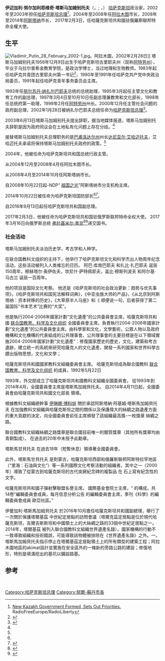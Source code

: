 {{Proofreader needed}}
{{Infobox officeholder
|name            = 伊迈加利·塔斯马加姆别托夫<br />Иманғали Тасмағамбетов
|image           = Тасмагамбетов Имангали Нургалиевич.jpg
|width           = 250px
|caption         = 
|office1         = [[File:Flag_of_Nur-Sultan_(2008-2019).svg|22px]] [[阿斯塔纳|阿斯塔纳]]市长
|term_start1     = 2008年4月4日
|term_end1       = 2014年10月22日
|predecessor1    = [[阿斯卡尔·马明|阿斯卡尔·马明]]
|successor1      = [[阿迪爾貝克·扎克西別科夫|阿迪爾貝克·扎克西別科夫]]
|office2         = [[File:Flag_of_Kazakhstan.svg|22px]] [[File:Coat_of_Arms_of_the_Russian_Federation.svg|22px]] [[哈薩克斯坦|哈薩克斯坦]]大使共和國加入[[俄羅斯|俄羅斯]]聯邦
|term_start2     = 2017年2月7日
|term_end2       = 
|predecessor2    = 馬拉特·塔任
|successor2      = 
|office3         = [[File:Flag_of_Almaty.svg|22px]] [[阿拉木图|阿拉木图]]市长
|term_start3     = 2004年12月9日
|term_end3       = 2008年4月4日
|predecessor3    = 维克托·赫拉普诺夫
|successor3      = [[艾哈迈德然·叶西莫夫|艾哈迈德然·叶西莫夫]]
|office4         = [[File:Emblem_of_Kazakhstan_latin.svg|22px]] [[哈萨克斯坦总理|哈萨克斯坦总理]]
|term_start4     = 2002年1月28日
|term_end4       = 2003年6月13日
|predecessor4    = [[卡瑟姆-若马尔特·托卡耶夫|卡瑟姆-若马尔特·托卡耶夫]]
|successor4      = [[达尼亚尔·艾哈迈托夫|达尼亚尔·艾哈迈托夫]]
|birth_date      = {{Birth date and age|1956|12|9}}
|birth_place     = 古里耶夫州马哈姆别特区（Makhambet District）Novobogat Village(现[[阿特劳州|阿特劳州]])
|death_date      =
|death_place     =
|nationality     =
|party           = 
|spouse          = 
|relations       =
|children        =
|residence       =
|alma_mater      = [[乌拉尔|乌拉尔]]普希金教育学院
|occupation      =
|profession      = 
|religion        = 
|signature       =
|website         = 
|footnotes       =
}}
'''伊迈加利·努尔加利耶维奇·塔斯马加姆别托夫'''（{{lang-en|'''Imangali Nurgaliuly Tasmagambetov'''}}，{{lang-kk|Иманғали Нұрғалиұлы Тасмағамбетов}}; {{lang-ru|Имангали Нургалиевич Тасмагамбетов}}，{{bd|1956年|12月9日|||}}） [[哈萨克斯坦|哈萨克斯坦]]政治家，2002年至2003年担任[[哈萨克斯坦总理|哈萨克斯坦总理]]<ref name=RESIGNATION>[http://www.rferl.org/reports/centralasia/2003/06/21-200603.asp New Kazakh Government Formed, Sets Out Priorities.] {{Wayback|url=http://www.rferl.org/reports/centralasia/2003/06/21-200603.asp |date=20070930064228 }} RadioFreeEurope/RadioLiberty</ref>，2004年至2008年任[[阿拉木图|阿拉木图]]市长，2008年至2014年[[阿斯塔纳|阿斯塔纳]]市长， 2017年2月3日，任哈薩克斯坦共和國驻俄羅斯聯邦特命全權大使。

==生平==
[[File:Vladimir_Putin_28_February_2002-1.jpg|right]]。阿拉木圖，2002年2月28日]]
塔斯马加姆别托夫1956年12月9日出生于哈萨克斯坦古里耶夫州（现称[[阿特劳州|阿特劳州]]），毕业于乌拉尔普希金教育学院，是政治学博士，当过地理和生物教师。1983年起任哈萨克共青团古里耶夫州第一书记<ref name=":0">{{Cite web|title=邻邦扫描：坠机重创越军士气 高层心急如焚|url=http://www.cankaoxiaoxi.com/mil/20160629/1211094.shtml|access-date=2021-09-05|date=2016-06-29|work=[[参考消息|参考消息]]|language=zh|archive-date=2021-09-05|archive-url=https://web.archive.org/web/20210905042658/http://www.cankaoxiaoxi.com/mil/20160629/1211094.shtml}}</ref>，1990年至1991年任哈萨克共产党中央政治局委员，1991年起任哈萨克青年事务委员会主席。

1993年任[[努尔苏丹·纳扎尔巴耶夫|努尔苏丹·纳扎尔巴耶夫]]总统的总统助理，1995年3月起任主管文化和教育工作的副总理，1997年3月4日至10月10日任副总理兼教育和文化部长，1998年任总统府第一助理，1999年2月任[[阿特劳州|阿特劳州]]州长。2000年12月任主管社会问题的政府副总理，2002年1月28日被纳扎尔巴耶夫总统任命为[[哈萨克斯坦总理|哈萨克斯坦总理]]<ref>{{Cite web |title=资料：哈萨克斯坦总理塔斯马加姆别托夫 |url=http://news.sina.com.cn/c/2003-05-26/07501098629.shtml |access-date=2021-09-05 |date=2003-05-26 |work=新浪 |publisher=[[新华网|新华网]] |language=zh |archive-date=2021-09-05 |archive-url=https://web.archive.org/web/20210905035441/http://news.sina.com.cn/c/2003-05-26/07501098629.shtml }}</ref>。

2003年6月13日塔斯马加姆别托夫提出辞职，据当地媒体报道，塔斯马加姆别托夫辞职是因为政府同议会在土地私有化问题上存在分歧。<ref name=RESIGNATION/>

接替塔斯马加姆别托夫总理职务的是[[巴甫洛达尔州|巴甫洛达尔州]]州长[[达尼亚尔·艾哈迈托夫|达尼亚尔·艾哈迈托夫]]，艾哈迈托夫承诺将保持塔斯马加姆别托夫政府的政策。<ref name=RESIGNATION/>

2004年，他被任命为哈萨克斯坦共和国总统行政主管。

从2004年12月至2008年4月任阿拉木图市长。

从2008年4月至2014年10月任阿斯塔纳市长。

自2008年10月22日起-NDP“ [[祖国之光|祖国之光]]”阿斯塔纳市分支机构主席。

2014年10月22日被任命为哈萨克斯坦国防部长<ref name=":0" /><ref>{{Cite web |title=阿塞拜疆国防部长前往哈萨克斯坦进行访问 |url=https://azertag.az/chn/xeber/china-898986 |access-date=2021-09-05 |date=2015-03-11 |work=[[阿塞拜疆国家新闻社|阿塞拜疆国家新闻社]] |archive-date=2021-09-05 |archive-url=https://web.archive.org/web/20210905040947/https://azertag.az/chn/xeber/china-898986 }}</ref>。

自2016年9月13日起任哈萨克斯坦共和国副总理。

2017年2月3日，他被任命为哈萨克斯坦共和国驻俄罗斯联邦特命全权大使。 2017年3月16日向俄罗斯总统 [[弗拉基米尔·普京|弗拉基米尔·普京]]<ref>{{Cite web |url=http://www.akorda.kz/ru/legal_acts/decrees/ukazom-glavy-gosudarstva-tasmagambetov-imangali-nurgalievich-osvobozhden-ot-dolzhnosti-zamestitelya-premer-ministra-respubliki-kazahstan-v-s |title=Тасмагамбетов И. Н. освобожден от должности Заместителя Премьер-Министра Республики Казахстан в связи с переходом на другую работу |access-date=2019-11-16 |archive-date=2019-11-16 |archive-url=https://web.archive.org/web/20191116084402/http://www.akorda.kz/ru/legal_acts/decrees/ukazom-glavy-gosudarstva-tasmagambetov-imangali-nurgalievich-osvobozhden-ot-dolzhnosti-zamestitelya-premer-ministra-respubliki-kazahstan-v-s }}</ref><ref>{{Cite web |url=http://www.akorda.kz/ru/speeches/internal_political_affairs/in_statements_and_congratulations/zayavlenie-glavy-gosudarstva-po-itogam-rasshirennogo-zasedaniya-pravitelstva-respubliki-kazahstan-i-kadrovym-izmeneniyam |title=Заявление Главы государства по кадровым изменениям |access-date=2019-11-16 |archive-date=2020-06-01 |archive-url=https://web.archive.org/web/20200601184451/http://www.akorda.kz/ru/speeches/internal_political_affairs/in_statements_and_congratulations/zayavlenie-glavy-gosudarstva-po-itogam-rasshirennogo-zasedaniya-pravitelstva-respubliki-kazahstan-i-kadrovym-izmeneniyam }}</ref>递交国书。

===社会活动===
塔斯马加姆别托夫淡泊历史学，考古学和人种学。

在联合国教科文组织的主持下，他举行了哈萨克斯坦文化和科学杰出人物周年纪念活动，这些活动被列入人类难忘的日历。 阿巴·库南巴耶夫 和扎比·扎巴耶夫 诞辰150周年，穆赫塔尔·奥伊佐夫，坎尼什·萨特佩耶夫，盖比·穆斯列波夫 和阿尔基·马古兰 诞辰一百周年。

他的项目是国际文化考察。 他还是《哈萨克斯坦的社会政治更新：趋势与优先事项》，《哈萨克斯坦共和国宪法解释词典》，《中亚虫族大师的产品》，《从北京到阿斯塔纳：资本转移的历史》，《大草原半人马座》和《 顺便说一句，后者获得了第二届国际“书本艺术”比赛的“大奖”。

他是執行2004-2006年國家計劃“文化遺產”的公共委員會主席，哈薩克斯坦共和國 [[联合国教育、科学及文化组织|联合国教育、科学及文化组织]] 全國委員會主席。負責執行2004-2006年國家計劃“文化遺產”的公共委員會主席。由科學家和文化，文學藝術，公眾人物以及政府機構和文化機構的代表組成的公共理事會。公共理事會的主要目標是在以下領域實施2004-2006年國家計劃“文化遺產”：修復國家歷史的歷史，文化，建築和考古遺跡，建立統一的系統來研究哈薩克人的文化遺產，開發一系列國家和世界科學古蹟出版物思想，文化和文學；

哈薩克斯坦共和國國家教科文組織委員會主席。 哈薩克斯坦成為聯合國教科 [[联合国教育、科学及文化组织|联合国教育、科学及文化组织]] 的成員，1992年5月22日

1993年，外交部成立了哈薩克斯坦共和國教科文組織全國委員會。 從1993年到2014年4月，全國委員會主席是塔斯馬加姆貝托夫。 自2014年4月11日起，全國委員會由哈薩克斯坦共和國文化部長 領導。

根據教科文組織總幹事 [[伊琳娜·博科娃|伊琳娜·博科娃]] 關於承認阿斯塔納·阿基姆·塔斯馬加姆貝托夫 在加強教科文組織與哈薩克斯坦之間的關係以及保護偉大的絲綢之路遺產方面的重大貢獻的決定，向全國委員會前任主席頒發了該組織最高獎-一枚獎章 絲綢之路。

聯合國教科文組織絲綢之路獎章是聯合國目前唯一的銀質獎章（其他所有獎章均由青銅製成）。 在過去的20年中未授予此勳章。

塔斯馬甘貝托夫 在過去18年（短暫休息）領導著全國委員會。

此外，塔斯馬甘貝托夫 是對蒙古，哈薩克斯坦西部和俄羅斯聯邦阿斯特拉罕地區（“里海：石油與文化”）等一系列國際文化考察活動的組織者。其中之一（2000年）導致了從蒙古到哈薩克斯坦的古代突厥紀念碑的複製品 在 石上寫有紀念性的文字。

哈薩克斯坦共和國子彈射擊聯盟名譽主席。 國際基金會院士主席，“ 的構成，共14卷”編輯委員會成員，每月信息分析公告 的編輯委員會主席，季刊《科學》的編輯委員會成員 歐亞社區。”

伊曼加利·塔斯馬加姆貝托夫 於2016年10月擔任哈薩克斯坦共和國副總理，舉行了一次關於保護塔爾基茲 中世紀定居點的訪問會議（塔爾克茲定居點是位於現代哈薩克斯坦，吉爾吉斯斯坦和中國領土上的大絲綢之路的33個中世紀定居點之一。2014年，塔爾基茲 被列入聯合國教科文組織世界遺產名錄）。國家機構的行動不一致導致組織和技術錯誤，可能導致該物體被排除在《世界遺產名錄》之外。一。塔斯馬加姆貝托夫指示停止在塔爾基茲定居點領土上的所有類型的建築工程；阿拉木圖地區的akimat設計並實施在安全區外的一條新的旁路公路的建設；修復地形，特別是填滿挖出的基坑以鋪設路基。

==参考==
<div class=
"references-small">
<references/></div>

{{start box}}
{{s-off}}
  {{Succession box
    | title  =[[哈萨克斯坦总理|哈萨克斯坦总理]]
    | years  = 2002 - 2003
    | before = [[卡瑟姆-若马尔特·托卡耶夫|卡瑟姆-若马尔特·托卡耶夫]]
    | after  = [[达尼亚尔·艾哈迈托夫|达尼亚尔·艾哈迈托夫]]
  }}
 {{end box}}

{{哈萨克斯坦总理}}

{{DEFAULTSORT:Tasmagambetov, Imangali}}
[[Category:哈萨克斯坦总理|Category:哈萨克斯坦总理]]
[[Category:努爾-蘇丹市長|Category:努爾-蘇丹市長]]